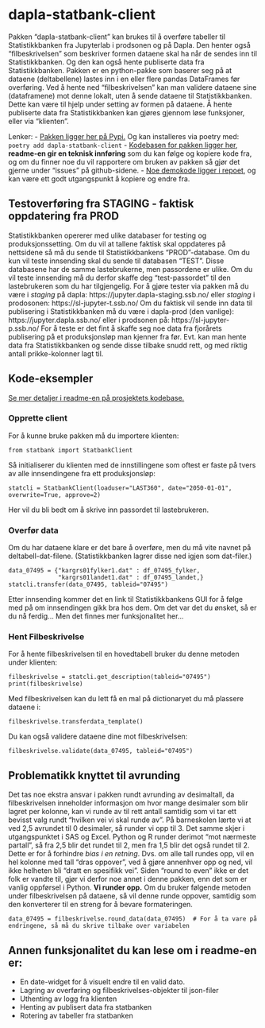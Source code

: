 # dapla-statbank-client

Pakken "dapla-statbank-client" kan brukes til å overføre tabeller til Statistikkbanken fra Jupyterlab i prodsonen og på Dapla. Den henter også "filbeskrivelsen" som beskriver formen dataene skal ha når de sendes inn til Statistikkbanken. Og den kan også hente publiserte data fra Statistikkbanken.
Pakken er en python-pakke som baserer seg på at dataene (deltabellene) lastes inn i en eller flere pandas DataFrames før overføring.
Ved å hente ned "filbeskrivelsen" kan man validere dataene sine (dataframene) mot denne lokalt, uten å sende dataene til Statistikkbanken. Dette kan være til hjelp under setting av formen på dataene. Å hente publiserte data fra Statistikkbanken kan gjøres gjennom løse funksjoner, eller via "klienten".

Lenker:
- [Pakken ligger her på Pypi.](https://pypi.org/project/dapla-statbank-client/) Og kan installeres via poetry med: `poetry add dapla-statbank-client`
- [Kodebasen for pakken ligger her](https://github.com/statisticsnorway/dapla-statbank-client), **readme-en gir en teknisk innføring** som du kan følge og kopiere kode fra, og om du finner noe du vil rapportere om bruken av pakken så gjør det gjerne under "issues" på github-sidene.
- [Noe demokode ligger i repoet](https://github.com/statisticsnorway/dapla-statbank-client/blob/main/demo/), og kan være ett godt utgangspunkt å kopiere og endre fra.


## Testoverføring fra STAGING - faktisk oppdatering fra PROD
Statistikkbanken opererer med ulike databaser for testing og produksjonssetting. Om du vil at tallene faktisk skal oppdateres på nettsidene så må du sende til Statistikkbankens "PROD"-database. Om du kun vil teste innsending skal du sende til databasen "TEST".
Disse databasene har de samme lastebrukerne, men passordene er ulike. Om du vil teste innsending må du derfor skaffe deg "test-passordet" til den lastebrukeren som du har tilgjengelig.
For å gjøre tester via pakken må du være i *staging* på dapla: https://jupyter.dapla-staging.ssb.no/ eller *staging* i prodosonen: https://sl-jupyter-t.ssb.no/
Om du faktisk vil sende inn data til publisering i Statistikkbanken må du være i dapla-prod (den vanlige): https://jupyter.dapla.ssb.no/ eller i prodsonen på: https://sl-jupyter-p.ssb.no/
For å teste er det fint å skaffe seg noe data fra fjorårets publisering på et produksjonsløp man kjenner fra før. Evt. kan man hente data fra Statistikkbanken og sende disse tilbake snudd rett, og med riktig antall prikke-kolonner lagt til.


## Kode-eksempler 
[Se mer detaljer i readme-en på prosjektets kodebase.](https://github.com/statisticsnorway/dapla-statbank-client)


### Opprette client
For å kunne bruke pakken må du importere klienten:

```.python
from statbank import StatbankClient
```
Så initialiserer du klienten med de innstillingene som oftest er faste på tvers av alle innsendingene fra ett produksjonsløp:

```.python
statcli = StatbankClient(loaduser="LAST360", date="2050-01-01", overwrite=True, approve=2)
```
Her vil du bli bedt om å skrive inn passordet til lastebrukeren.


### Overfør data
Om du har dataene klare er det bare å overføre, men du må vite navnet på deltabell-dat-filene. (Statistikkbanken lagrer disse ned igjen som dat-filer.)

```.python
data_07495 = {"kargrs01fylker1.dat" : df_07495_fylker,
              "kargrs01landet1.dat" : df_07495_landet,}
statcli.transfer(data_07495, tableid="07495")
```
Etter innsending kommer det en link til Statistikkbankens GUI for å følge med på om innsendingen gikk bra hos dem.
Om det var det du ønsket, så er du nå ferdig... Men det finnes mer funksjonalitet her...


### Hent Filbeskrivelse
For å hente filbeskrivelsen til en hovedtabell bruker du denne metoden under klienten:

```.python
filbeskrivelse = statcli.get_description(tableid="07495")
print(filbeskrivelse)
```

Med filbeskrivelsen kan du lett få en mal på dictionaryet du må plassere dataene i:

```.python
filbeskrivelse.transferdata_template()
```

Du kan også validere dataene dine mot filbeskrivelsen:

```.python
filbeskrivelse.validate(data_07495, tableid="07495")
```

## Problematikk knyttet til avrunding
Det tas noe ekstra ansvar i pakken rundt avrunding av desimaltall, da filbeskrivelsen inneholder informasjon om hvor mange desimaler som blir lagret per kolonne, kan vi runde av til rett antall samtidig som vi tar ett bevisst valg rundt "hvilken vei vi skal runde av". 
På barneskolen lærte vi at ved 2,5 avrundet til 0 desimaler, så runder vi opp til 3. Det samme skjer i utgangspunktet i SAS og Excel. Python og R runder derimot "mot nærmeste partall", så fra 2,5 blir det rundet til 2, men fra 1,5 blir det også rundet til 2. Dette er for å forhindre *bias i en retning*. Dvs. om alle tall rundes opp, vil en hel kolonne med tall "dras oppover", ved å gjøre annenhver opp og ned, vil ikke helheten bli "dratt en spesifikk vei".
Siden "round to even" ikke er det folk er vandte til, gjør vi derfor noe annet i denne pakken, enn det som er vanlig oppførsel i Python. **Vi runder opp.**
Om du bruker følgende metoden under filbeskrivelsen på dataene, så vil denne runde oppover, samtidig som den konverterer til en streng for å bevare formateringen.

```.python
data_07495 = filbeskrivelse.round_data(data_07495)  # For å ta vare på endringene, så må du skrive tilbake over variabelen
```

## Annen funksjonalitet du kan lese om i readme-en er:
- En date-widget for å visuelt endre til en valid dato.
- Lagring av overføring og filbeskrivelses-objekter til json-filer
- Uthenting av logg fra klienten
- Henting av publisert data fra statbanken
- Rotering av tabeller fra statbanken
